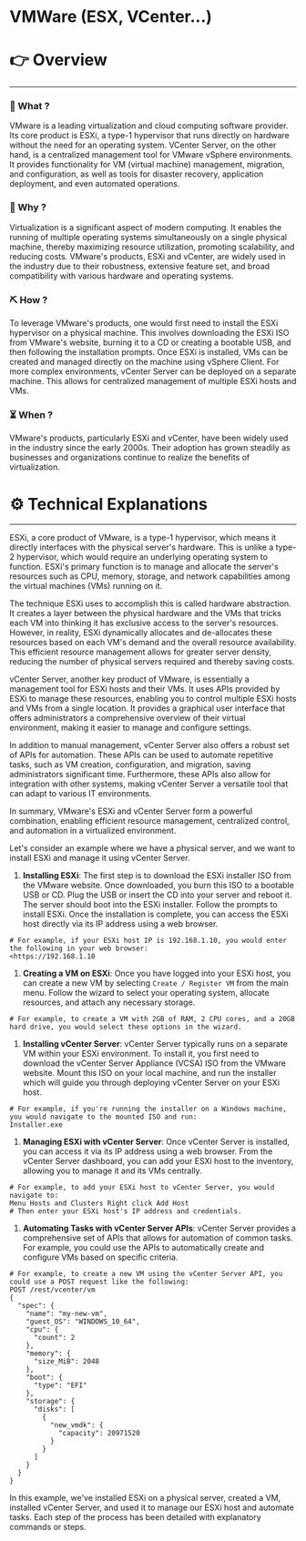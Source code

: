 # VMWare (ESX, VCenter...)


# 👉 Overview

---

### 👀 What ?

VMware is a leading virtualization and cloud computing software provider. Its core product is ESXi, a type-1 hypervisor that runs directly on hardware without the need for an operating system. VCenter Server, on the other hand, is a centralized management tool for VMware vSphere environments. It provides functionality for VM (virtual machine) management, migration, and configuration, as well as tools for disaster recovery, application deployment, and even automated operations.


### 🧐 Why ?

Virtualization is a significant aspect of modern computing. It enables the running of multiple operating systems simultaneously on a single physical machine, thereby maximizing resource utilization, promoting scalability, and reducing costs. VMware's products, ESXi and vCenter, are widely used in the industry due to their robustness, extensive feature set, and broad compatibility with various hardware and operating systems.


### ⛏️ How ?

To leverage VMware's products, one would first need to install the ESXi hypervisor on a physical machine. This involves downloading the ESXi ISO from VMware's website, burning it to a CD or creating a bootable USB, and then following the installation prompts. Once ESXi is installed, VMs can be created and managed directly on the machine using vSphere Client. For more complex environments, vCenter Server can be deployed on a separate machine. This allows for centralized management of multiple ESXi hosts and VMs.


### ⏳ When ?

VMware's products, particularly ESXi and vCenter, have been widely used in the industry since the early 2000s. Their adoption has grown steadily as businesses and organizations continue to realize the benefits of virtualization.


# ⚙️ Technical Explanations

---

ESXi, a core product of VMware, is a type-1 hypervisor, which means it directly interfaces with the physical server's hardware. This is unlike a type-2 hypervisor, which would require an underlying operating system to function. ESXi's primary function is to manage and allocate the server's resources such as CPU, memory, storage, and network capabilities among the virtual machines (VMs) running on it.

The technique ESXi uses to accomplish this is called hardware abstraction. It creates a layer between the physical hardware and the VMs that tricks each VM into thinking it has exclusive access to the server's resources. However, in reality, ESXi dynamically allocates and de-allocates these resources based on each VM's demand and the overall resource availability. This efficient resource management allows for greater server density, reducing the number of physical servers required and thereby saving costs.

vCenter Server, another key product of VMware, is essentially a management tool for ESXi hosts and their VMs. It uses APIs provided by ESXi to manage these resources, enabling you to control multiple ESXi hosts and VMs from a single location. It provides a graphical user interface that offers administrators a comprehensive overview of their virtual environment, making it easier to manage and configure settings.

In addition to manual management, vCenter Server also offers a robust set of APIs for automation. These APIs can be used to automate repetitive tasks, such as VM creation, configuration, and migration, saving administrators significant time. Furthermore, these APIs also allow for integration with other systems, making vCenter Server a versatile tool that can adapt to various IT environments.

In summary, VMware's ESXi and vCenter Server form a powerful combination, enabling efficient resource management, centralized control, and automation in a virtualized environment.

Let's consider an example where we have a physical server, and we want to install ESXi and manage it using vCenter Server.

1. **Installing ESXi**: The first step is to download the ESXi installer ISO from the VMware website. Once downloaded, you burn this ISO to a bootable USB or CD. Plug the USB or insert the CD into your server and reboot it. The server should boot into the ESXi installer. Follow the prompts to install ESXi. Once the installation is complete, you can access the ESXi host directly via its IP address using a web browser.

```
# For example, if your ESXi host IP is 192.168.1.10, you would enter the following in your web browser:
<https://192.168.1.10

```

1. **Creating a VM on ESXi**: Once you have logged into your ESXi host, you can create a new VM by selecting `Create / Register VM` from the main menu. Follow the wizard to select your operating system, allocate resources, and attach any necessary storage.

```
# For example, to create a VM with 2GB of RAM, 2 CPU cores, and a 20GB hard drive, you would select these options in the wizard.

```

1. **Installing vCenter Server**: vCenter Server typically runs on a separate VM within your ESXi environment. To install it, you first need to download the vCenter Server Appliance (VCSA) ISO from the VMware website. Mount this ISO on your local machine, and run the installer which will guide you through deploying vCenter Server on your ESXi host.

```
# For example, if you're running the installer on a Windows machine, you would navigate to the mounted ISO and run:
Installer.exe

```

1. **Managing ESXi with vCenter Server**: Once vCenter Server is installed, you can access it via its IP address using a web browser. From the vCenter Server dashboard, you can add your ESXi host to the inventory, allowing you to manage it and its VMs centrally.

```
# For example, to add your ESXi host to vCenter Server, you would navigate to:
Menu Hosts and Clusters Right click Add Host
# Then enter your ESXi host's IP address and credentials.

```

1. **Automating Tasks with vCenter Server APIs**: vCenter Server provides a comprehensive set of APIs that allows for automation of common tasks. For example, you could use the APIs to automatically create and configure VMs based on specific criteria.

```
# For example, to create a new VM using the vCenter Server API, you could use a POST request like the following:
POST /rest/vcenter/vm
{
  "spec": {
    "name": "my-new-vm",
    "guest_OS": "WINDOWS_10_64",
    "cpu": {
      "count": 2
    },
    "memory": {
      "size_MiB": 2048
    },
    "boot": {
      "type": "EFI"
    },
    "storage": {
      "disks": [
        {
          "new_vmdk": {
            "capacity": 20971520
          }
        }
      ]
    }
  }
}

```

In this example, we've installed ESXi on a physical server, created a VM, installed vCenter Server, and used it to manage our ESXi host and automate tasks. Each step of the process has been detailed with explanatory commands or steps.
